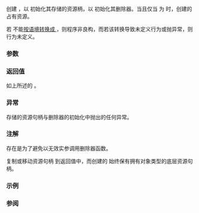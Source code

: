 {{cpp/experimental/title|make_unique_resource_checked}}
{{cpp/experimental/unique_resource/navbar}}

{{ddcl|header=experimental/scope|since=libfund_ts_3|1=
template&lt; class R, class D, class S = std::decay_t&lt;R&gt; &gt;
std::experimental::unique_resource&lt;std::decay_t&lt;R&gt;, std::decay_t&lt;D&gt;&gt;
    make_unique_resource_checked( R&amp;&amp; r, const S&amp; invalid, D&amp;&amp; d )
    noexcept(/* 见下文 */);
}}

创建 {{tt|unique_resource}}，以 {{c|std::forward&lt;R&gt;(r)}} 初始化其存储的资源柄，以 {{c|std::forward&lt;D&gt;(d)}} 初始化其删除器。当且仅当 {{c|1=bool(r == invalid)}} 为 {{c|false}} 时，创建的 {{tt|unique_resource}} 占有资源。

若 {{c|1=r == invalid}} 不能[[cpp/language/implicit conversion#按语境转换|按语境转换成 {{c|bool}}]]，则程序非良构，而若该转换导致未定义行为或抛异常，则行为未定义。

===参数===
{{par begin}}
{{par | r | 资源句柄}}
{{par | d | 用于释放资源的删除器}}
{{par | invalid | 指示资源句柄为无效值}}
{{par end}}

===返回值===
如上所述的 {{tt|unique_resource}}。

===异常===
存储的资源句柄与删除器的初始化中抛出的任何异常。

{{noexcept|
    std::is_nothrow_constructible_v&lt;std::decay_t&lt;R&gt;, R&gt; &amp;&amp;
    std::is_nothrow_constructible_v&lt;std::decay_t&lt;D&gt;, D&gt;
}}

===注解===
{{tt|make_unique_resource_checked}} 存在是为了避免以无效实参调用删除器函数。

复制或移动资源句柄 {{c|r}} 到返回值中，而创建的 {{tt|unique_resource}} 始终保有拥有对象类型的底层资源句柄。

===示例===
{{example
|code=
#include &lt;cstdio&gt;
#include &lt;experimental/scope&gt;

int main()
{
    // 避免在 fclose 失败时调用 fclose
    auto file = std::experimental::make_unique_resource_checked(
        std::fopen("potentially_nonexistent_file.txt", "r"),
        nullptr,
        [](std::FILE *fptr) { std::fclose(fptr); }
    );
    if (file.get())
        std::puts("文件存在。");
    else
        std::puts("文件不存在。");
}
|p=true
|output=文件不存在。
}}

===参阅===
{{dsc begin}}
{{dsc end}}

{{langlinks|en|ja}}